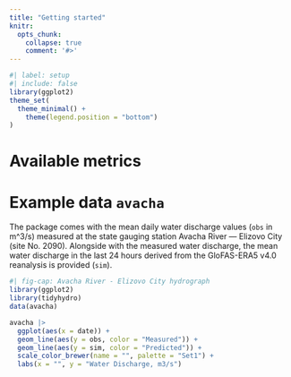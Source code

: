 ```yaml
---
title: "Getting started"
knitr:
  opts_chunk:
    collapse: true
    comment: '#>'
---
```


```r
#| label: setup
#| include: false
library(ggplot2)
theme_set(
  theme_minimal() +
    theme(legend.position = "bottom")
)
```

# Available metrics

# Example data `avacha`
The package comes with the mean daily water discharge values (`obs` in m^3/s) measured at the state gauging station Avacha River — Elizovo City (site No. 2090). Alongside with the measured water discharge, the mean water discharge in the last 24 hours derived from the GloFAS-ERA5 v4.0 reanalysis is provided (`sim`).

```r
#| fig-cap: Avacha River - Elizovo City hydrograph
library(ggplot2)
library(tidyhydro)
data(avacha)

avacha |>
  ggplot(aes(x = date)) +
  geom_line(aes(y = obs, color = "Measured")) +
  geom_line(aes(y = sim, color = "Predicted")) +
  scale_color_brewer(name = "", palette = "Set1") +
  labs(x = "", y = "Water Discharge, m3/s")

```
